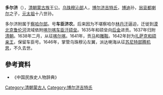 '''多尔济'''（{{bd|？||1646年|}}），[[清朝|清朝]][[蒙古族|蒙古族]]王公。[[乌珠穆沁部|乌珠穆沁部]]人，[[博尔济吉特氏|博尔济吉特氏]]，[[博迪|博迪]]孙，[[翁衮都喇尔|翁衮都喇尔]]之子，[[元太祖|元太祖]]十八世孙。

多尔济附属于[[察哈尔部|察哈尔部]]。号'''车臣济农'''。后来因为不堪察哈尔[[林丹汗|林丹汗]]逼迫，迁徙到[[漠北|漠北]][[克鲁伦河|克鲁伦河]]流域依附[[喀尔喀|喀尔喀]][[车臣汗|车臣汗]][[硕垒|硕垒]]。1635年和硕垒向[[后金|后金]]进贡。1637年归附[[清朝|清朝]]。1638年二月，从征[[喀尔喀|喀尔喀]]。1641年，贡[[马|马]]和[[雕|雕]][[鞍|鞍]]。1642年封为[[扎萨克车臣亲王|扎萨克和硕亲王]]，保留车臣号。1646年，掌管乌珠穆沁左翼，派达喇海从征[[苏尼特部|苏尼特部]][[腾机思|腾机思]]，不久去世。

==參考資料==
* 《中国民族史人物辞典》
[[Category:清朝蒙古人|Category:清朝蒙古人]]
[[Category:博尔济吉特氏|Category:博尔济吉特氏]]